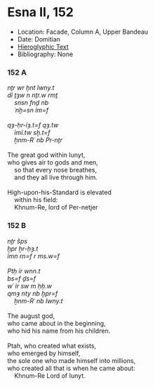 # Esna II, 152 {-}

<style>
  .col2 {
    columns: 2 300px;         /* number of columns and width in pixels*/
    -webkit-columns: 2 300px; /* chrome, safari */
    -moz-columns: 2 300px;    /* firefox */
    -webkit-column-break-inside: avoid;
    -page-break-inside: avoid;
    -break-inside: avoid;
  }

</style>


- Location: Facade, Column A, Upper Bandeau
- Date: Domitian
- [Hieroglyphic Text](https://www.ifao.egnet.net/uploads/publications/enligne/Temples-Esna002.pdf#page=337){target="_blank"}
- Bibliography: None

### 152 A {-}

<div class="col2">

| *nṯr wr ḫnt Iwny.t*  
| *dỉ ṯȝw n nṯr.w rmṯ*  
|     *snsn fnḏ nb*  
|     *ʿnḫ=sn ỉm=f*  
| 
| *qȝ-ḥr-ỉȝ.t=f qȝ.tw*  
|     *ỉmỉ.tw sḫ.t=f *  
|     *ẖnm-Rʿ nb Pr-nṯr*  
|  
| The great god within Iunyt,
| who gives air to gods and men,
|     so that every nose breathes,
|     and they all live through him.
|  
| High-upon-his-Standard is elevated  
|     within his field:
|     Khnum-Re, lord of Per-netjer

</div>

### 152 B {-}

<div class="col2">

| *nṯr šps*  
| *ḫpr ẖr-ḥȝ.t*  
| *ỉmn rn=f r ms.w=f*
|  
| *Ptḥ ỉr wnn.t*  
| *bs=f ḏs=f*  
| *wʿ ỉr sw m ḥḥ.w*  
| *qmȝ nty nb ḫpr=f*  
|     *ẖnm-Rʿ nb Iwny.t*  
| 
| The august god,  
| who came about in the beginning,  
| who hid his name from his children.
|  
| Ptah, who created what exists,  
| who emerged by himself,  
| the sole one who made himself into millions,  
| who created all that is when he came about:
|     Khnum-Re Lord of Iunyt.
</div>